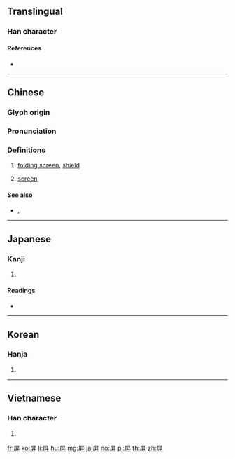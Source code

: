 {{character info/new}}
{{also|摒|屛}}
==Translingual==

===Han character===
{{Han char|rn=44|rad=尸|as=06|sn=9|four=77241|canj=STT|ids=⿸尸并}}

====References====
* {{Han ref|kx=0301.280|dkj=07692|dj=0599.040|hdz=20973.040|uh=5C4F|ud=23631|bh=ABCC|bd=43980}}

----

==Chinese==
{{zh-forms}}

===Glyph origin===
{{Han etym}}

===Pronunciation===
{{zh-pron
|m=píng,bǐng,bìng
|c=bing2,ping4
|mn=qz,xm,zz:pêng/pîn
|mn_note=pêng - literary; pîn - vernacular
|mc=y
|oc=y
|ma=
|cat=n
}}

===Definitions===
{{zh-hanzi}}

# [[folding screen]], [[shield]]
# {{lb|zh|computing}} [[screen]]
#: {{zh-x|黑屏|black screen}}

====See also====
* {{zh-l|螢幕}}, {{zh-l|顯示器}}

----

==Japanese==

===Kanji===
{{ja-kanji|grade=|rs=尸06}}

# {{defn|lang=ja|sort=尸06}}

====Readings====
* {{ja-readings|on=[[へい]] (hei), [[びょう]] (byō)|kun=[[しりぞく]] (shirizoku), [[おおう]] (oou)}}

----

==Korean==

===Hanja===
{{ko-hanja|hangeul=병|eumhun=병풍|rv=byeong|mr=pyŏng}}

# {{defn|lang=ko|sort=尸06}}

----

==Vietnamese==

===Han character===
{{vi-hantu|[[bình]]|rs=尸06}}

# {{defn|lang=vi|sort=尸06}}

[[fr:屏]]
[[ko:屏]]
[[li:屏]]
[[hu:屏]]
[[mg:屏]]
[[ja:屏]]
[[no:屏]]
[[pl:屏]]
[[th:屏]]
[[zh:屏]]